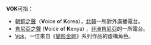 '''VOK'''可指：
*[[朝鮮之聲|朝鮮之聲]]（'''V'''oice '''o'''f '''K'''orea），[[北韓|北韓]]一所對外廣播電台。
*[[肯尼亞之聲|肯尼亞之聲]] ('''V'''oice '''o'''f '''K'''enya) ，[[非洲|非洲]][[肯尼亞|肯尼亞]]的一所電台。
*[[Vok_(變形金剛)|Vok]]，一位來自《[[變形金剛|變形金剛]]》系列作品的虛構角色。

{{disambig|Cat=三字拉丁字母缩写消歧义}}